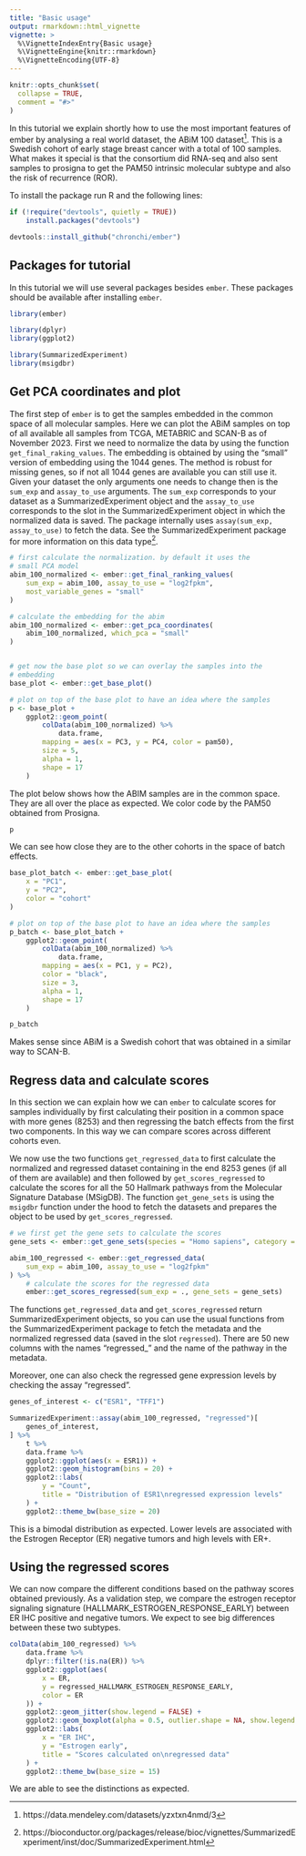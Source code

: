 ```yaml
---
title: "Basic usage"
output: rmarkdown::html_vignette
vignette: >
  %\VignetteIndexEntry{Basic usage}
  %\VignetteEngine{knitr::rmarkdown}
  %\VignetteEncoding{UTF-8}
---
```


```r
knitr::opts_chunk$set(
  collapse = TRUE,
  comment = "#>"
)
```

In this tutorial we explain shortly how to use the most important features
of ember by analysing a real world dataset, the ABiM 100 dataset^[https://data.mendeley.com/datasets/yzxtxn4nmd/3].
This is a Swedish cohort of early stage breast cancer with a total of
100 samples. What makes it special is that the consortium did RNA-seq and
also sent samples to prosigna to get the PAM50 
intrinsic molecular subtype and also the risk of recurrence (ROR).

To install the package run R and the following lines:

```r
if (!require("devtools", quietly = TRUE))
    install.packages("devtools")

devtools::install_github("chronchi/ember")
```

## Packages for tutorial

In this tutorial we will use several packages besides `ember`. These 
packages should be available after installing `ember`.

```r
library(ember)

library(dplyr)
library(ggplot2)

library(SummarizedExperiment)
library(msigdbr)
```

## Get PCA coordinates and plot

The first step of `ember` is to get the samples embedded in the common
space of all molecular samples. Here we can plot the ABiM samples on top of
all available all samples from
TCGA, METABRIC and SCAN-B as of November 2023. First we need to normalize the
data by using the function `get_final_raking_values`. The embedding is obtained
by using the "small" version of embedding using the 1044 genes. The method is
robust for missing genes, so if not all 1044 genes are available you can still
use it. Given your dataset the only arguments one needs to change then is 
the `sum_exp` and `assay_to_use` arguments. The `sum_exp` corresponds to your
dataset as a SummarizedExperiment object and the `assay_to_use` corresponds
to the slot in the SummarizedExperiment object in which the normalized
data is saved. The package internally uses `assay(sum_exp, assay_to_use)` to
fetch the data. See the SummarizedExperiment package for more information
on this data type^[https://bioconductor.org/packages/release/bioc/vignettes/SummarizedExperiment/inst/doc/SummarizedExperiment.html].

```r
# first calculate the normalization. by default it uses the 
# small PCA model
abim_100_normalized <- ember::get_final_ranking_values(
    sum_exp = abim_100, assay_to_use = "log2fpkm", 
    most_variable_genes = "small"
)

# calculate the embedding for the abim
abim_100_normalized <- ember::get_pca_coordinates(
    abim_100_normalized, which_pca = "small"
)


# get now the base plot so we can overlay the samples into the 
# embedding
base_plot <- ember::get_base_plot()

# plot on top of the base plot to have an idea where the samples
p <- base_plot + 
    ggplot2::geom_point(
        colData(abim_100_normalized) %>%
            data.frame,
        mapping = aes(x = PC3, y = PC4, color = pam50),
        size = 5,
        alpha = 1,
        shape = 17
    )
```

The plot below shows how the ABIM samples are in the common space. They are
all over the place as expected. We color code by the PAM50 obtained from
Prosigna.

```r
p
```

We can see how close they are to the other cohorts in the space of 
batch effects.

```r
base_plot_batch <- ember::get_base_plot(
    x = "PC1", 
    y = "PC2",
    color = "cohort"
)

# plot on top of the base plot to have an idea where the samples
p_batch <- base_plot_batch + 
    ggplot2::geom_point(
        colData(abim_100_normalized) %>%
            data.frame,
        mapping = aes(x = PC1, y = PC2),
        color = "black",
        size = 3,
        alpha = 1,
        shape = 17
    )

p_batch
```

Makes sense since ABiM is a Swedish cohort that was obtained in a
similar way to SCAN-B.

## Regress data and calculate scores

In this section we can explain how we can `ember` to calculate scores 
for samples individually by first calculating their position in a common space
with more genes (8253) and then regressing the batch effects from the first
two components. In this way we can compare scores across different cohorts 
even.

We now use the two functions `get_regressed_data` to first calculate
the normalized and regressed dataset containing in the end 8253 genes (if
all of them are available) and then followed by `get_scores_regressed` 
to calculate the scores for all the 50 Hallmark pathways from the 
Molecular Signature Database (MSigDB). The function `get_gene_sets` is 
using the `msigdbr` function under the hood to fetch the datasets and prepares
the object to be used by `get_scores_regressed`.

```r
# we first get the gene sets to calculate the scores
gene_sets <- ember::get_gene_sets(species = "Homo sapiens", category = "H")

abim_100_regressed <- ember::get_regressed_data(
    sum_exp = abim_100, assay_to_use = "log2fpkm"
) %>%
    # calculate the scores for the regressed data
    ember::get_scores_regressed(sum_exp = ., gene_sets = gene_sets)
```

The functions `get_regressed_data` and `get_scores_regressed` return 
SummarizedExperiment objects, so you can use the usual functions from the
SummarizedExperiment package to fetch the metadata and the normalized regressed
data (saved in the slot `regressed`). There are 50 new columns with the
names "regressed_" and the name of the pathway in the metadata. 

Moreover, one can also check the regressed gene expression levels by 
checking the assay "regressed".

```r
genes_of_interest <- c("ESR1", "TFF1")

SummarizedExperiment::assay(abim_100_regressed, "regressed")[
    genes_of_interest, 
] %>% 
    t %>%
    data.frame %>%
    ggplot2::ggplot(aes(x = ESR1)) +
    ggplot2::geom_histogram(bins = 20) + 
    ggplot2::labs(
        y = "Count", 
        title = "Distribution of ESR1\nregressed expression levels"
    ) + 
    ggplot2::theme_bw(base_size = 20)
```

This is a bimodal distribution as expected. Lower levels are associated with
the Estrogen Receptor (ER) negative tumors and high levels with ER+.

## Using the regressed scores

We can now compare the different conditions based on the pathway
scores obtained previously. As a validation step, we compare the estrogen
receptor signaling signature (HALLMARK_ESTROGEN_RESPONSE_EARLY) between
ER IHC positive and negative tumors. We expect to see big differences between
these two subtypes.

```r
colData(abim_100_regressed) %>%
    data.frame %>%
    dplyr::filter(!is.na(ER)) %>%
    ggplot2::ggplot(aes(
        x = ER, 
        y = regressed_HALLMARK_ESTROGEN_RESPONSE_EARLY,
        color = ER
    )) + 
    ggplot2::geom_jitter(show.legend = FALSE) + 
    ggplot2::geom_boxplot(alpha = 0.5, outlier.shape = NA, show.legend = FALSE) + 
    ggplot2::labs(
        x = "ER IHC", 
        y = "Estrogen early",
        title = "Scores calculated on\nregressed data"
    ) + 
    ggplot2::theme_bw(base_size = 15)
```

We are able to see the distinctions as expected.

